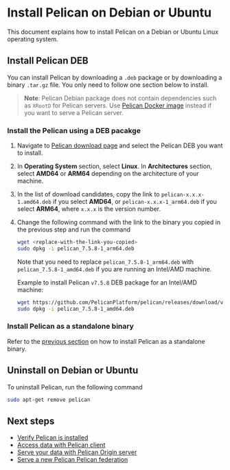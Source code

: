 # Install Pelican on Debian or Ubuntu

This document explains how to install Pelican on a Debian or Ubuntu Linux operating system.

## Install Pelican DEB

You can install Pelican by downloading a `.deb` package or by downloading a binary `.tar.gz` file. You only need to follow one section below to install.

> **Note**: Pelican Debian package does not contain dependencies such as `XRootD` for Pelican servers. Use [Pelican Docker image](./docker.mdx) instead if you want to serve a Pelican server.

### Install the Pelican using a DEB pacakge

1. Navigate to [Pelican download page](../install.mdx) and select the Pelican DEB you want to install.

2. In **Operating System** section, select **Linux**. In **Architectures** section, select **AMD64** or **ARM64** depending on the architecture of your machine.

3. In the list of download candidates, copy the link to `pelican-x.x.x-1.amd64.deb` if you select **AMD64**, or `pelican-x.x.x-1_arm64.deb` if you select **ARM64**, where `x.x.x` is the version number.

4. Change the following command with the link to the binary you copied in the previous step and run the command

    ```bash
    wget <replace-with-the-link-you-copied>
    sudo dpkg -i pelican_7.5.8-1_arm64.deb
    ```

    Note that you need to replace `pelican_7.5.8-1_arm64.deb` with `pelican_7.5.8-1_amd64.deb` if you are running an Intel/AMD machine.

    Example to install Pelican `v7.5.8` DEB package for an Intel/AMD machine:

    ```bash
    wget https://github.com/PelicanPlatform/pelican/releases/download/v7.5.8/pelican_7.5.8-1_amd64.deb
    sudo dpkg -i pelican_7.5.8-1_amd64.deb
    ```

### Install Pelican as a standalone binary

Refer to the [previous section](./rhel.mdx#install-pelican-as-a-standalone-binary) on how to install Pelican as a standalone binary.

## Uninstall on Debian or Ubuntu

To uninstall Pelican, run the following command

```bash
sudo apt-get remove pelican
```

## Next steps

* [Verify Pelican is installed](../install.mdx#verify-pelican-is-installed)
* [Access data with Pelican client](../client-usage.mdx)
* [Serve your data with Pelican Origin server](../serving_an_origin.mdx)
* [Serve a new Pelican Pelican federation](../serving_a_federation.mdx)
